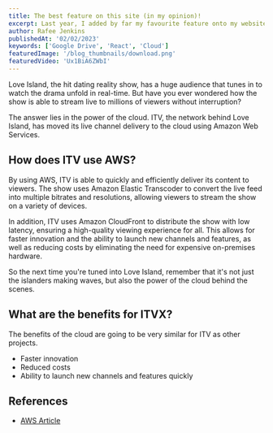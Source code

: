 ```yaml
---
title: The best feature on this site (in my opinion)!
excerpt: Last year, I added by far my favourite feature onto my website!
author: Rafee Jenkins
publishedAt: '02/02/2023'
keywords: ['Google Drive', 'React', 'Cloud']
featuredImage: '/blog_thumbnails/download.png'
featuredVideo: 'Ux1BiA6ZWbI'
---
```


Love Island, the hit dating reality show, has a huge audience that tunes in to watch the drama unfold in real-time. But have you ever wondered how the show is able to stream live to millions of viewers without interruption?

The answer lies in the power of the cloud. ITV, the network behind Love Island, has moved its live channel delivery to the cloud using Amazon Web Services.

## How does ITV use AWS?
By using AWS, ITV is able to quickly and efficiently deliver its content to viewers. The show uses Amazon Elastic Transcoder to convert the live feed into multiple bitrates and resolutions, allowing viewers to stream the show on a variety of devices.

In addition, ITV uses Amazon CloudFront to distribute the show with low latency, ensuring a high-quality viewing experience for all. This allows for faster innovation and the ability to launch new channels and features, as well as reducing costs by eliminating the need for expensive on-premises hardware.

So the next time you're tuned into Love Island, remember that it's not just the islanders making waves, but also the power of the cloud behind the scenes.

## What are the benefits for ITVX?
The benefits of the cloud are going to be very similar for ITV as other projects.
- Faster innovation
- Reduced costs
- Ability to launch new channels and features quickly

## References
* [AWS Article](https://aws.amazon.com/blogs/media/prmbp-itv-moves-delivery-of-live-channels-into-the-cloud-to-accelerate-innovation/)